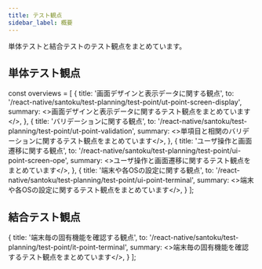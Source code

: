 ```yaml
---
title: テスト観点
sidebar_label: 概要
---
```


単体テストと結合テストのテスト観点をまとめています。

<!-- textlint-disable ja-technical-writing/sentence-length,ja-technical-writing/max-comma,ja-spacing/ja-no-space-around-parentheses,jtf-style/3.3.かっこ類と隣接する文字の間のスペースの有無,ja-technical-writing/ja-no-mixed-period,ja-technical-writing/no-unmatched-pair -->

## 単体テスト観点

const overviews = [
  {
    title: '画面デザインと表示データに関する観点',
    to: '/react-native/santoku/test-planning/test-point/ut-point-screen-display',
    summary: <>画面デザインと表示データに関するテスト観点をまとめています</>,
  },
  {
    title: 'バリデーションに関する観点',
    to: '/react-native/santoku/test-planning/test-point/ut-point-validation',
    summary: <>単項目と相関のバリデーションに関するテスト観点をまとめています</>,
  },
  {
    title: 'ユーザ操作と画面遷移に関する観点',
    to: '/react-native/santoku/test-planning/test-point/ui-point-screen-ope',
    summary: <>ユーザ操作と画面遷移に関するテスト観点をまとめています</>,
  },
  {
    title: '端末や各OSの設定に関する観点',
    to: '/react-native/santoku/test-planning/test-point/ui-point-terminal',
    summary: <>端末や各OSの設定に関するテスト観点をまとめています</>,
  }
];

<PageList overviews={overviews} colSize={12} />

## 結合テスト観点

  {
    title: '端末毎の固有機能を確認する観点',
    to: '/react-native/santoku/test-planning/test-point/it-point-terminal',
    summary: <>端末毎の固有機能を確認するテスト観点をまとめています</>,
  }
];

<PageList overviews={v} colSize={12} />

<!-- textlint-enable ja-technical-writing/sentence-length,ja-technical-writing/max-comma,ja-spacing/ja-no-space-around-parentheses,jtf-style/3.3.かっこ類と隣接する文字の間のスペースの有無,ja-technical-writing/ja-no-mixed-period,ja-technical-writing/no-unmatched-pair -->

